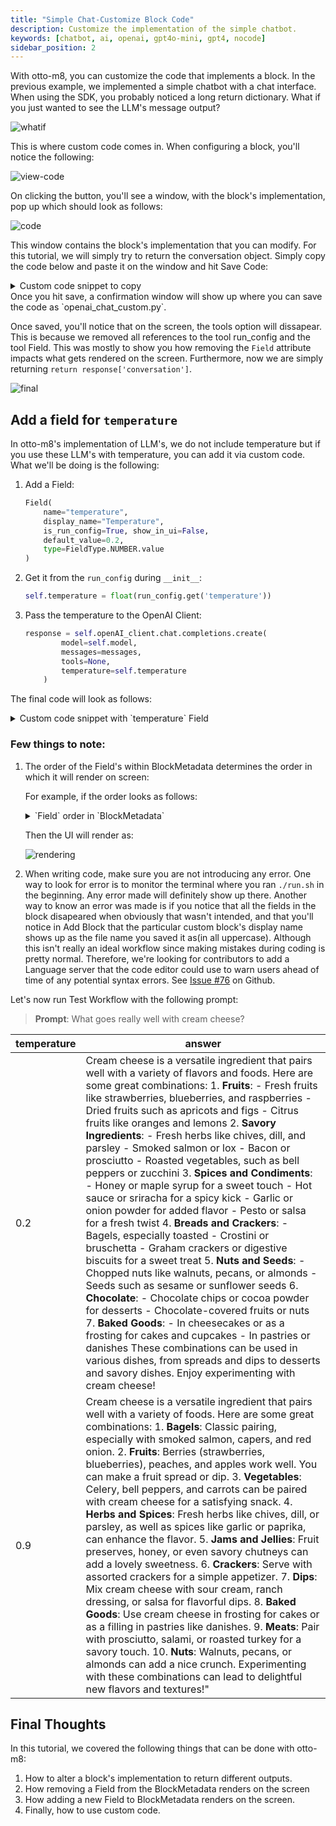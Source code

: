 ```yaml
---
title: "Simple Chat-Customize Block Code"
description: Customize the implementation of the simple chatbot.
keywords: [chatbot, ai, openai, gpt4o-mini, gpt4, nocode]
sidebar_position: 2
---
```


With otto-m8, you can customize the code that implements a block. In the previous example,
we implemented a simple chatbot with a chat interface. When using the SDK, you probably noticed
a long return dictionary. What if you just wanted to see the LLM's message output?

![whatif](https://farhan0167-otto-m8.s3.us-east-1.amazonaws.com/tutorials/modify-chatbot/whatif.png)

This is where custom code comes in. When configuring a block, you'll notice the following:

![view-code](https://farhan0167-otto-m8.s3.us-east-1.amazonaws.com/tutorials/modify-chatbot/viewcode.png)

On clicking the button, you'll see a window, with the block's implementation, pop up which should look as follows:

![code](https://farhan0167-otto-m8.s3.us-east-1.amazonaws.com/tutorials/modify-chatbot/code.png)

This window contains the block's implementation that you can modify. For this tutorial, we will simply try to return
the conversation object. Simply copy the code below and paste it on the window and hit Save Code:


<details>
<summary>Custom code snippet to copy</summary>

```python
import requests
import json

from openai import OpenAI

from implementations.base import (
    BaseImplementation,
    BlockMetadata,
    Field,
    FieldType,
    StaticDropdownOption
)
from extensions.llm_memory.types import LLMChatMemoryType
from extensions.llm_memory.chat_memory import ChatMemory
from extensions.llm_memory.base import BaseMemory
from core.input_parser.prompt_template import PromptTemplate


class OpenAIChat(BaseImplementation):
    """Task definition of the OpenAI Chat Completion."""
    display_name = 'Custom OpenAI Chat Completion'
    block_type = 'process'
    block_metadata = BlockMetadata([
        Field(
            name="model", 
            display_name="Model", 
            is_run_config=True, 
            default_value='gpt-4o-mini'
        ),
        Field(
            name="openai_api_key", 
            display_name="API Key", 
            is_run_config=True, 
            show_in_ui=False, 
            type=FieldType.PASSWORD.value
        ),
        Field(
            name="chat_memory",
            display_name="Memory",
            is_run_config=True,
            show_in_ui=False,
            default_value='',
            type=FieldType.STATIC_DROPDOWN.value,
            metadata={
                "dropdown_options": [
                    StaticDropdownOption(
                        label="No Memory", value=''
                    ).__dict__,
                    StaticDropdownOption(
                        label="Basic Memory", value=LLMChatMemoryType.BASIC_MEMORY.value
                    ).__dict__
                ]
            }
        ),
        Field(
            name="system", 
            display_name="System Message", 
            is_run_config=True, 
            show_in_ui=False, 
            type=FieldType.TEXTAREA.value
        ),
        Field(
            name="prompt_template", 
            display_name="Prompt Template", 
            is_run_config=True, 
            show_in_ui=False, 
            type=FieldType.PROMPT_TEMPLATE.value
        ),
    ])
    
    def __init__(self, run_config:dict) -> None:
        super().__init__()
        self.run_config = run_config
        if not self.run_config.get('openai_api_key'):
            raise Exception("OpenAI API key is not specified in the run config")
        self.openAI_client = OpenAI(
            api_key=self.run_config.get('openai_api_key'),
        )
        self.chat_memory:BaseMemory = ChatMemory().initialize(
            memory_type=run_config.get('chat_memory'),
            block_uuid=run_config['block_uuid']
        )
        self.messages = []
        self.available_tools = {}
        self.model = 'gpt-4o-mini'
        self.prompt_template = None
        self.create_payload_from_run_config()
    
    def run(self, input_:dict) -> dict:
        messages = []
        
        # Create prompt
        parse_input = PromptTemplate(
            input_=input_, 
            template=self.prompt_template
        )
        prompt_template = parse_input()
        
        # Flag to determine if a function is available to be called
        make_function_call = False
        messages = self.chat_memory.get(
            user_prompt={
                'role': 'user',
                'content': prompt_template
            }
        )
        messages = [self.insert_system_message()] + messages

        # Make the first call.
        response = self.openAI_client.chat.completions.create(
            model=self.model,
            messages=messages,
            tools=None
        )
        response = response.dict()
        choice = response['choices'][0]
        messages.append(
            self.openai_response_get_message(
                response_choice=choice
            )
        )
        self.chat_memory.put(messages)
        
        response['conversation'] = messages[1:]
        # Simply return the conversation object.
        return response['conversation']
        
        
    
    def openai_response_get_message(self, response_choice):
        """
        Process the response from OpenAI's chat.completions.create API call, 
        returning the message that should be appended to the conversation.

        Args:
            response_choice: The response from OpenAI's chat.completions.create API call
        
        Returns:
            A dictionary containing the message to be appended to the conversation
        """
        message = {"role": ""}
        #response_choice = response.choices[0]
        message['role'] = response_choice["message"]["role"]
        if response_choice["message"]['content']:
            message['content'] = response_choice["message"]["content"]
        if response_choice["message"]['tool_calls']:
            message['tool_calls'] = response_choice["message"]["tool_calls"]
        return message
        
        
    
    def create_payload_from_run_config(self) -> dict:

        model = self.run_config.get('model', 'gpt-4o-mini')
        self.model = model
        
        prompt_template = self.run_config.get('prompt_template')
        self.prompt_template = prompt_template
    
    def insert_system_message(self):
        system_message = self.run_config.get('system')
        return {"role": "system", "content": system_message}
```
</details>
Once you hit save, a confirmation window will show up where you can save the code as `openai_chat_custom.py`.

Once saved, you'll notice that on the screen, the tools option will dissapear. This is because we removed all references
to the tool run_config and the tool Field. This was mostly to show you how removing the `Field` attribute impacts what gets
rendered on the screen. Furthermore, now we are simply returning `return response['conversation']`.

![final](https://farhan0167-otto-m8.s3.us-east-1.amazonaws.com/tutorials/modify-chatbot/customcode.gif)

## Add a field for `temperature`

In otto-m8's implementation of LLM's, we do not include temperature but if you use these LLM's with temperature, you can 
add it via custom code. What we'll be doing is the following:

1. Add a Field:
    ```python
    Field(
        name="temperature", 
        display_name="Temperature", 
        is_run_config=True, show_in_ui=False,
        default_value=0.2,
        type=FieldType.NUMBER.value
    )
    ```
2. Get it from the `run_config` during `__init__`:
    ```python
    self.temperature = float(run_config.get('temperature'))
    ```
3. Pass the temperature to the OpenAI Client:
    ```python
    response = self.openAI_client.chat.completions.create(
            model=self.model,
            messages=messages,
            tools=None,
            temperature=self.temperature
        )
    ```

The final code will look as follows:

<details>
<summary>Custom code snippet with `temperature` Field</summary>

```python
import requests
import json

from openai import OpenAI

from implementations.base import (
    BaseImplementation,
    BlockMetadata,
    Field,
    FieldType,
    StaticDropdownOption
)
from extensions.llm_memory.types import LLMChatMemoryType
from extensions.llm_memory.chat_memory import ChatMemory
from extensions.llm_memory.base import BaseMemory
from core.input_parser.prompt_template import PromptTemplate


class OpenAIChat(BaseImplementation):
    """Task definition of the OpenAI Chat Completion."""
    display_name = 'OpenAI Chat Completion'
    block_type = 'process'
    block_metadata = BlockMetadata([
        Field(
            name="model", 
            display_name="Model", 
            is_run_config=True, 
            default_value='gpt-4o-mini'
        ),
        Field(
            name="openai_api_key", 
            display_name="API Key", 
            is_run_config=True, 
            show_in_ui=False, 
            type=FieldType.PASSWORD.value
        ),
        Field(
            name="chat_memory",
            display_name="Memory",
            is_run_config=True,
            show_in_ui=False,
            default_value='',
            type=FieldType.STATIC_DROPDOWN.value,
            metadata={
                "dropdown_options": [
                    StaticDropdownOption(
                        label="No Memory", value=''
                    ).__dict__,
                    StaticDropdownOption(
                        label="Basic Memory", value=LLMChatMemoryType.BASIC_MEMORY.value
                    ).__dict__
                ]
            }
        ),
        Field(
            name="system", 
            display_name="System Message", 
            is_run_config=True, 
            show_in_ui=False, 
            type=FieldType.TEXTAREA.value
        ),
        Field(
            name="prompt_template", 
            display_name="Prompt Template", 
            is_run_config=True, 
            show_in_ui=False, 
            type=FieldType.PROMPT_TEMPLATE.value
        ),
        Field(
            name="temperature", 
            display_name="Temperature", 
            is_run_config=True, show_in_ui=False,
            default_value=0.2,
            type=FieldType.NUMBER.value
        )
    ])
    
    def __init__(self, run_config:dict) -> None:
        super().__init__()
        self.run_config = run_config
        if not self.run_config.get('openai_api_key'):
            raise Exception("OpenAI API key is not specified in the run config")
        self.openAI_client = OpenAI(
            api_key=self.run_config.get('openai_api_key'),
        )
        self.chat_memory:BaseMemory = ChatMemory().initialize(
            memory_type=run_config.get('chat_memory'),
            block_uuid=run_config['block_uuid']
        )
        self.messages = []
        self.available_tools = {}
        self.model = 'gpt-4o-mini'
        self.prompt_template = None
        self.create_payload_from_run_config()
        self.temperature = float(run_config.get('temperature'))
    
    def run(self, input_:dict) -> dict:
        messages = []
        
        # Create prompt
        parse_input = PromptTemplate(
            input_=input_, 
            template=self.prompt_template
        )
        prompt_template = parse_input()
        
        # Flag to determine if a function is available to be called
        make_function_call = False
        messages = self.chat_memory.get(
            user_prompt={
                'role': 'user',
                'content': prompt_template
            }
        )
        messages = [self.insert_system_message()] + messages

        # Make the first call.
        response = self.openAI_client.chat.completions.create(
            model=self.model,
            messages=messages,
            tools=None,
            temperature=self.temperature
        )
        response = response.dict()
        choice = response['choices'][0]
        messages.append(
            self.openai_response_get_message(
                response_choice=choice
            )
        )
        self.chat_memory.put(messages)
        
        response['conversation'] = messages[1:]
        # Simply return the conversation object.
        return response['conversation']
        
        
    
    def openai_response_get_message(self, response_choice):
        """
        Process the response from OpenAI's chat.completions.create API call, 
        returning the message that should be appended to the conversation.

        Args:
            response_choice: The response from OpenAI's chat.completions.create API call
        
        Returns:
            A dictionary containing the message to be appended to the conversation
        """
        message = {"role": ""}
        #response_choice = response.choices[0]
        message['role'] = response_choice["message"]["role"]
        if response_choice["message"]['content']:
            message['content'] = response_choice["message"]["content"]
        if response_choice["message"]['tool_calls']:
            message['tool_calls'] = response_choice["message"]["tool_calls"]
        return message
        
        
    
    def create_payload_from_run_config(self) -> dict:

        model = self.run_config.get('model', 'gpt-4o-mini')
        self.model = model
        
        prompt_template = self.run_config.get('prompt_template')
        self.prompt_template = prompt_template
    
    def insert_system_message(self):
        system_message = self.run_config.get('system')
        return {"role": "system", "content": system_message}
        
        
```

</details>

### Few things to note:

1. The order of the Field's within BlockMetadata determines the order in which it will render on screen:

    For example, if the order looks as follows:

    <details>
    <summary>`Field` order in `BlockMetadata`</summary>

    ```python
    block_metadata = BlockMetadata([
        Field(
            name="model", 
            display_name="Model", 
            is_run_config=True, 
            default_value='gpt-4o-mini'
        ),
        Field(
            name="openai_api_key", 
            display_name="API Key", 
            is_run_config=True, 
            show_in_ui=False, 
            type=FieldType.PASSWORD.value
        ),
        Field(
            name="chat_memory",
            display_name="Memory",
            is_run_config=True,
            show_in_ui=False,
            default_value='',
            type=FieldType.STATIC_DROPDOWN.value,
            metadata={
                "dropdown_options": [
                    StaticDropdownOption(
                        label="No Memory", value=''
                    ).__dict__,
                    StaticDropdownOption(
                        label="Basic Memory", value=LLMChatMemoryType.BASIC_MEMORY.value
                    ).__dict__
                ]
            }
        ),
        Field(
            name="system", 
            display_name="System Message", 
            is_run_config=True, 
            show_in_ui=False, 
            type=FieldType.TEXTAREA.value
        ),
        Field(
            name="prompt_template", 
            display_name="Prompt Template", 
            is_run_config=True, 
            show_in_ui=False, 
            type=FieldType.PROMPT_TEMPLATE.value
        ),
        Field(
            name="temperature", 
            display_name="Temperature", 
            is_run_config=True, show_in_ui=False,
            default_value=0.2,
            type=FieldType.NUMBER.value
        )
    ])
    ```
    </details>

    Then the UI will render as:

    ![rendering](https://farhan0167-otto-m8.s3.us-east-1.amazonaws.com/tutorials/modify-chatbot/orderoffields.gif)
2. When writing code, make sure you are not introducing any error. One way to look for error is to monitor the terminal where
you ran `./run.sh` in the beginning. Any error made will definitely show up there. Another way to know an error was made is if
you notice that all the fields in the block disapeared when obviously that wasn't intended, and that you'll notice in Add Block that
the particular custom block's display name shows up as the file name you saved it as(in all uppercase). Although this isn't really
an ideal workflow since making mistakes during coding is pretty normal. Therefore, we're looking for contributors to add a Language server
that the code editor could use to warn users ahead of time of any potential syntax errors. See [Issue #76](https://github.com/farhan0167/otto-m8/issues/76) on Github.

Let's now run Test Workflow with the following prompt:

> **Prompt**: What goes really well with cream cheese?

| temperature | answer |
|-----------|------------|
| 0.2 | Cream cheese is a versatile ingredient that pairs well with a variety of flavors and foods. Here are some great combinations: 1. **Fruits**: - Fresh fruits like strawberries, blueberries, and raspberries - Dried fruits such as apricots and figs - Citrus fruits like oranges and lemons 2. **Savory Ingredients**: - Fresh herbs like chives, dill, and parsley - Smoked salmon or lox - Bacon or prosciutto - Roasted vegetables, such as bell peppers or zucchini 3. **Spices and Condiments**: - Honey or maple syrup for a sweet touch - Hot sauce or sriracha for a spicy kick - Garlic or onion powder for added flavor - Pesto or salsa for a fresh twist 4. **Breads and Crackers**: - Bagels, especially toasted - Crostini or bruschetta - Graham crackers or digestive biscuits for a sweet treat 5. **Nuts and Seeds**: - Chopped nuts like walnuts, pecans, or almonds - Seeds such as sesame or sunflower seeds 6. **Chocolate**: - Chocolate chips or cocoa powder for desserts - Chocolate-covered fruits or nuts 7. **Baked Goods**: - In cheesecakes or as a frosting for cakes and cupcakes - In pastries or danishes These combinations can be used in various dishes, from spreads and dips to desserts and savory dishes. Enjoy experimenting with cream cheese! |
| 0.9 | Cream cheese is a versatile ingredient that pairs well with a variety of foods. Here are some great combinations: 1. **Bagels**: Classic pairing, especially with smoked salmon, capers, and red onion. 2. **Fruits**: Berries (strawberries, blueberries), peaches, and apples work well. You can make a fruit spread or dip. 3. **Vegetables**: Celery, bell peppers, and carrots can be paired with cream cheese for a satisfying snack. 4. **Herbs and Spices**: Fresh herbs like chives, dill, or parsley, as well as spices like garlic or paprika, can enhance the flavor. 5. **Jams and Jellies**: Fruit preserves, honey, or even savory chutneys can add a lovely sweetness. 6. **Crackers**: Serve with assorted crackers for a simple appetizer. 7. **Dips**: Mix cream cheese with sour cream, ranch dressing, or salsa for flavorful dips. 8. **Baked Goods**: Use cream cheese in frosting for cakes or as a filling in pastries like danishes. 9. **Meats**: Pair with prosciutto, salami, or roasted turkey for a savory touch. 10. **Nuts**: Walnuts, pecans, or almonds can add a nice crunch. Experimenting with these combinations can lead to delightful new flavors and textures!" |


## Final Thoughts

In this tutorial, we covered the following things that can be done with otto-m8:

1. How to alter a block's implementation to return different outputs.
2. How removing a Field from the BlockMetadata renders on the screen
3. How adding a new Field to BlockMetadata renders on the screen.
4. Finally, how to use custom code.